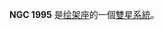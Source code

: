 {{NGCInfoBox|NGCID=NGC 1995|發現者=約翰·弗里德里希·威廉·赫歇爾|發現日期=1834年12月28日|其他編號=|曆元=J2000.0|赤經=5時33分3.3秒
|赤緯=-48°40'28"|星座=绘架座|星體=雙星系統|星等=|表面亮度=|藍等=}}

'''NGC 1995''' 是[[绘架座|绘架座]]的一個[[雙星系統|雙星系統]]。

{{NGCReference|1995}}
{{Catalogs|NGC=1995}}